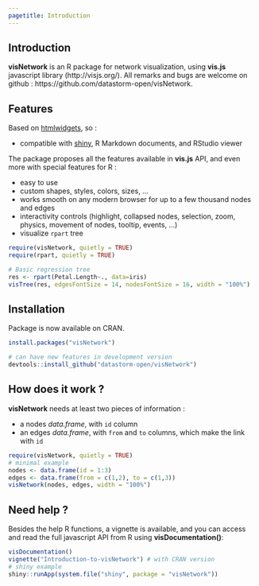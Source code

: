 ```yaml
---
pagetitle: Introduction
---
```


## Introduction

**visNetwork** is an R package for network visualization, using **vis.js** javascript library (http://visjs.org/). All remarks and bugs are welcome on github : https://github.com/datastorm-open/visNetwork.

## Features

Based on [htmlwidgets](http://www.htmlwidgets.org/), so :

* compatible with [shiny ](http://shiny.rstudio.com/),  R Markdown documents, and RStudio viewer

The package proposes all the features available in **vis.js** API, and even more with special features for R : 

* easy to use
* custom shapes, styles, colors, sizes, ...
* works smooth on any modern browser for up to a few thousand nodes and edges
* interactivity controls (highlight, collapsed nodes, selection, zoom, physics, movement of nodes, tooltip, events, ...)
* visualize ``rpart`` tree

```r
require(visNetwork, quietly = TRUE)
require(rpart, quietly = TRUE)

# Basic regression tree
res <- rpart(Petal.Length~., data=iris)
visTree(res, edgesFontSize = 14, nodesFontSize = 16, width = "100%")
```

## Installation

Package is now available on CRAN.

```r
install.packages("visNetwork")

# can have new features in development version 
devtools::install_github("datastorm-open/visNetwork")
```

## How does it work ?

**visNetwork** needs at least two pieces of information :

* a nodes _data.frame_, with ```id``` column
* an edges _data.frame_, with ```from``` and ```to``` columns, which make the link with ```id```

```r
require(visNetwork, quietly = TRUE)
# minimal example
nodes <- data.frame(id = 1:3)
edges <- data.frame(from = c(1,2), to = c(1,3))
visNetwork(nodes, edges, width = "100%")
```

## Need help ?

Besides the help R functions, a vignette is available, and you can access and read the full javascript API from R using  **visDocumentation()**:

```r
visDocumentation()
vignette("Introduction-to-visNetwork") # with CRAN version
# shiny example
shiny::runApp(system.file("shiny", package = "visNetwork"))
```



